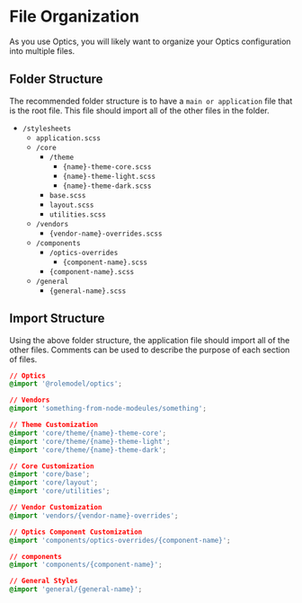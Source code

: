 
<Meta title="Overview/File Organization" />

# File Organization

As you use Optics, you will likely want to organize your Optics configuration into multiple files.

## Folder Structure

The recommended folder structure is to have a `main or application` file that is the root file. This file should import all of the other files in the folder.

- `/stylesheets`
  - `application.scss`
  - `/core`
    - `/theme`
      - `{name}-theme-core.scss`
      - `{name}-theme-light.scss`
      - `{name}-theme-dark.scss`
    - `base.scss`
    - `layout.scss`
    - `utilities.scss`
  - `/vendors`
    - `{vendor-name}-overrides.scss`
  - `/components`
    - `/optics-overrides`
      - `{component-name}.scss`
    - `{component-name}.scss`
  - `/general`
    - `{general-name}.scss`

## Import Structure

Using the above folder structure, the application file should import all of the other files. Comments can be used to describe the purpose of each section of files.

```css
// Optics
@import '@rolemodel/optics';

// Vendors
@import 'something-from-node-modeules/something';

// Theme Customization
@import 'core/theme/{name}-theme-core';
@import 'core/theme/{name}-theme-light';
@import 'core/theme/{name}-theme-dark';

// Core Customization
@import 'core/base';
@import 'core/layout';
@import 'core/utilities';

// Vendor Customization
@import 'vendors/{vendor-name}-overrides';

// Optics Component Customization
@import 'components/optics-overrides/{component-name}';

// components
@import 'components/{component-name}';

// General Styles
@import 'general/{general-name}';
```
